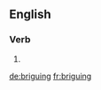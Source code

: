 
==English==

===Verb===
{{head|en|present participle}}

# {{present participle of|brigue|lang=en|nocat=1}}

[[de:briguing]]
[[fr:briguing]]